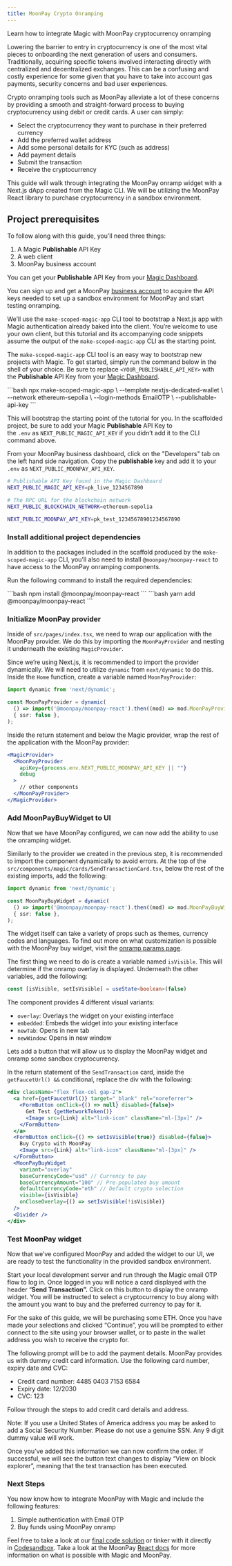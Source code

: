```yaml
---
title: MoonPay Crypto Onramping
---
```


Learn how to integrate Magic with MoonPay cryptocurrency onramping

Lowering the barrier to entry in cryptocurrency is one of the most vital pieces to onboarding the next generation of users and consumers. Traditionally, acquiring specific tokens involved interacting directly with centralized and decentralized exchanges. This can be a confusing and costly experience for some given that you have to take into account gas payments, security concerns and bad user experiences.

Crypto onramping tools such as MoonPay alleviate a lot of these concerns by providing a smooth and straight-forward process to buying cryptocurrency using debit or credit cards. A user can simply:

* Select the cryptocurrency they want to purchase in their preferred currency
* Add the preferred wallet address
* Add some personal details for KYC (such as address)
* Add payment details
* Submit the transaction
* Receive the cryptocurrency

This guide will walk through integrating the MoonPay onramp widget with a Next.js dApp created from the Magic CLI. We will be utilizing the MoonPay React library to purchase cryptocurrency in a sandbox environment.

## Project prerequisites

To follow along with this guide, you’ll need three things:

1.  A Magic **Publishable** API Key
2.  A web client
3.  MoonPay business account

You can get your **Publishable** API Key from your [Magic Dashboard](https://dashboard.magic.link/).

You can sign up and get a MoonPay [business account](https://dashboard.moonpay.com/signup) to acquire the API keys needed to set up a sandbox environment for MoonPay and start testing onramping.

We’ll use the `make-scoped-magic-app` CLI tool to bootstrap a Next.js app with Magic authentication already baked into the client. You’re welcome to use your own client, but this tutorial and its accompanying code snippets assume the output of the `make-scoped-magic-app` CLI as the starting point.

The `make-scoped-magic-app` CLI tool is an easy way to bootstrap new projects with Magic. To get started, simply run the command below in the shell of your choice. Be sure to replace `<YOUR_PUBLISHABLE_API_KEY>` with the **Publishable** API Key from your [Magic Dashboard](https://dashboard.magic.link/).

<Tabs>
<Tab title="Bash">
```bash
npx make-scoped-magic-app \
    --template nextjs-dedicated-wallet \
    --network ethereum-sepolia \
    --login-methods EmailOTP \
    --publishable-api-key <YOUR_PUBLISHABLE_API_KEY>
```
</Tab>
</Tabs>


This will bootstrap the starting point of the tutorial for you. In the scaffolded project, be sure to add your Magic **Publishable** API Key to the `.env` as `NEXT_PUBLIC_MAGIC_API_KEY` if you didn’t add it to the CLI command above.

From your MoonPay business dashboard, click on the "Developers" tab on the left hand side navigation. Copy the **publishable** key and add it to your `.env` as `NEXT_PUBLIC_MOONPAY_API_KEY`.

```bash
# Publishable API Key found in the Magic Dashboard
NEXT_PUBLIC_MAGIC_API_KEY=pk_live_1234567890

# The RPC URL for the blockchain network
NEXT_PUBLIC_BLOCKCHAIN_NETWORK=ethereum-sepolia

NEXT_PUBLIC_MOONPAY_API_KEY=pk_test_12345678901234567890
```


### Install additional project dependencies

In addition to the packages included in the scaffold produced by the `make-scoped-magic-app` CLI, you’ll also need to install `@moonpay/moonpay-react` to have access to the MoonPay onramping components.

Run the following command to install the required dependencies:

<Tabs>
<Tab title="NPM">
```bash
npm install @moonpay/moonpay-react
```
</Tab>
<Tab title="Yarn">
```bash
yarn add @moonpay/moonpay-react
```
</Tab>
</Tabs>

### Initialize MoonPay provider

Inside of `src/pages/index.tsx`, we need to wrap our application with the MoonPay provider. We do this by importing the `MoonPayProvider` and nesting it underneath the existing `MagicProvider`.

Since we’re using Next.js, it is recommended to import the provider dynamically. We will need to utilize `dynamic` from `next/dynamic` to do this. Inside the `Home` function, create a variable named `MoonPayProvider`:

```typescript TypeScript icon="square-js"
import dynamic from 'next/dynamic';

const MoonPayProvider = dynamic(
  () => import('@moonpay/moonpay-react').then((mod) => mod.MoonPayProvider),
  { ssr: false },
);
```

Inside the return statement and below the Magic provider, wrap the rest of the application with the MoonPay provider:

```jsx JSX
<MagicProvider>
  <MoonPayProvider
    apiKey={process.env.NEXT_PUBLIC_MOONPAY_API_KEY || ""}
    debug
  >
    // other components
  </MoonPayProvider>
</MagicProvider>
```

### Add MoonPayBuyWidget to UI

Now that we have MoonPay configured, we can now add the ability to use the onramping widget.

Similarly to the provider we created in the previous step, it is recommended to import the component dynamically to avoid errors. At the top of the `src/components/magic/cards/SendTransactionCard.tsx`, below the rest of the existing imports, add the following:


```typescript TypeScript icon="square-js"
import dynamic from 'next/dynamic';

const MoonPayBuyWidget = dynamic(
  () => import('@moonpay/moonpay-react').then((mod) => mod.MoonPayBuyWidget),
  { ssr: false },
);
```



The widget itself can take a variety of props such as themes, currency codes and languages. To find out more on what customization is possible with the MoonPay buy widget, visit the [onramp params page](https://dev.moonpay.com/docs/ramps-sdk-buy-params).

The first thing we need to do is create a variable named `isVisible`. This will determine if the onramp overlay is displayed. Underneath the other variables, add the following:


```typescript TypeScript icon="square-js"
const [isVisible, setIsVisible] = useState<boolean>(false)
```



The component provides 4 different visual variants:

* `overlay`: Overlays the widget on your existing interface
* `embedded`: Embeds the widget into your existing interface
* `newTab`: Opens in new tab
* `newWindow`: Opens in new window

Lets add a button that will allow us to display the MoonPay widget and onramp some sandbox cryptocurrency.

In the return statement of the `SendTransaction` card, inside the `getFaucetUrl() &&` conditional, replace the div with the following:

```jsx JSX
<div className="flex flex-col gap-2">
  <a href={getFaucetUrl()} target="_blank" rel="noreferrer">
    <FormButton onClick={() => null} disabled={false}>
      Get Test {getNetworkToken()}
      <Image src={Link} alt="link-icon" className="ml-[3px]" />
    </FormButton>
  </a>
  <FormButton onClick={() => setIsVisible(true)} disabled={false}>
    Buy Crypto with MoonPay
    <Image src={Link} alt="link-icon" className="ml-[3px]" />
  </FormButton>
  <MoonPayBuyWidget
    variant="overlay"
    baseCurrencyCode="usd" // Currency to pay
    baseCurrencyAmount="100" // Pre-populated buy amount
    defaultCurrencyCode="eth" // Default crypto selection
    visible={isVisible}
    onCloseOverlay={() => setIsVisible(!isVisible)}
  />
  <Divider />
</div>
```



### Test MoonPay widget

Now that we’ve configured MoonPay and added the widget to our UI, we are ready to test the functionality in the provided sandbox environment.

Start your local development server and run through the Magic email OTP flow to log in. Once logged in you will notice a card displayed with the header “**Send Transaction”.** Click on this button to display the onramp widget. You will be instructed to select a cryptocurrency to buy along with the amount you want to buy and the preferred currency to pay for it.

For the sake of this guide, we will be purchasing some ETH. Once you have made your selections and clicked “Continue”, you will be prompted to either connect to the site using your browser wallet, or to paste in the wallet address you wish to receive the crypto for.

The following prompt will be to add the payment details. MoonPay provides us with dummy credit card information. Use the following card number, expiry date and CVC:

* Credit card number: 4485 0403 7153 6584
* Expiry date: 12/2030
* CVC: 123

Follow through the steps to add credit card details and address.

Note: If you use a United States of America address you may be asked to add a Social Security Number. Please do not use a genuine SSN. Any 9 digit dummy value will work.

Once you’ve added this information we can now confirm the order. If successful, we will see the button text changes to display “View on block explorer”, meaning that the test transaction has been executed.

### Next Steps

You now know how to integrate MoonPay with Magic and include the following features:

1.  Simple authentication with Email OTP
2.  Buy funds using MoonPay onramp

Feel free to take a look at our [final code solution](https://github.com/magiclabs/example-moonpay-onramp) or tinker with it directly in [Codesandbox](https://codesandbox.io/s/github/magiclabs/example-moonpay-onramp). Take a look at the MoonPay [React docs](https://dev.moonpay.com/docs/ramps-sdk-install-react) for more information on what is possible with Magic and MoonPay.

